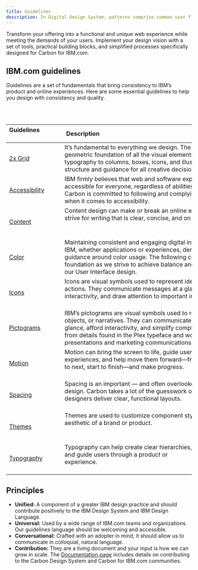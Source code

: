 ```yaml
---
title: Guidelines
description: In Digital Design System, patterns comprise common user flows and scenarios which are too complex or too universal to be encapsulated in a single component.
---
```

<PageDescription>

Transform your offering into a functional and unique web experience while meeting the demands of your users. Implement your design vision with a set of tools, practical building blocks, and simplified processes specifically designed for Carbon for IBM.com.

</PageDescription>

## IBM.com guidelines
Guidelines are a set of fundamentals that bring consistency to IBM’s product and online experiences. Here are some essential guidelines to help you design with consistency and quality.

<br/>
<br/>


| Guidelines                                                                              | Description                                                                                                                                                                                                                                                                                      |
| --------------------------------------------------------------------------------------- | ------------------------------------------------------------------------------------------------------------------------------------------------------------------------------------------------------------------------------------------------------------------------------------------------ |
| [2x Grid](https://www.carbondesignsystem.com/guidelines/2x-grid/basics)                 | It’s fundamental to everything we design. The 2x Grid is the geometric foundation of all the visual elements of IBM Design, from typography to columns, boxes, icons, and illustrations. It provides structure and guidance for all creative decision-making.                                    |
| [Accessibility](https://www.carbondesignsystem.com/guidelines/accessibility/overview)   | IBM firmly believes that web and software experiences should be accessible for everyone, regardless of abilities or impairments. Carbon is committed to following and complying with best practices when it comes to accessibility.                                                              |
| [Content](https://www.carbondesignsystem.com/guidelines/content/general)                | Content design can make or break an online experience. Always strive for writing that is clear, concise, and on-brand.                                                                                                                                                                           |
| [Color](https://www.carbondesignsystem.com/guidelines/color/overview)                   | Maintaining consistent and engaging digital interfaces throughout IBM, whether applications or experiences, demands extended guidance around color usage. The following concepts are the foundation as we strive to achieve balance and harmony through our User Interface design.               |
| [Icons](https://www.carbondesignsystem.com/guidelines/icons/library)                    | Icons are visual symbols used to represent ideas, objects, or actions. They communicate messages at a glance, afford interactivity, and draw attention to important information.                                                                                                                 |
| [Pictograms](https://www.carbondesignsystem.com/guidelines/pictograms/library)          | IBM’s pictograms are visual symbols used to represent ideas, objects, or narratives. They can communicate messages at a glance, afford interactivity, and simplify complex ideas. They draw from details found in the Plex typeface and work well in presentations and marketing communications. |
| [Motion](https://www.carbondesignsystem.com/guidelines/motion/basics)                   | Motion can bring the screen to life, guide users through complex experiences, and help move them forward—from here to there, now to next, start to finish—and make progress.                                                                                                                     |
| [Spacing](https://www.carbondesignsystem.com/guidelines/spacing)                        | Spacing is an important — and often overlooked — part of visual design. Carbon takes a lot of the guesswork out of spacing to help designers deliver clear, functional layouts.                                                                                                                  |
| [Themes](https://www.carbondesignsystem.com/guidelines/themes)                          | Themes are used to customize component styles to fit the specific aesthetic of a brand or product.                                                                                                                                                                                               |
| [Typography](https://www.carbondesignsystem.com/guidelines/typography/overview)         | Typography can help create clear hierarchies, organize information, and guide users through a product or experience.                                                                                                                                                                             |

## Principles

- **Unified:** A component of a greater IBM design practice and should contribute positively to the IBM Design System and IBM Design Language.
- **Universal:** Used by a wide range of IBM.com teams and organizations. Our guidelines language should be welcoming and accessible.
- **Conversational:** Crafted with an adopter in mind, it should allow us to communicate in colloquial, natural language.
- **Contribution:** They are a living document and your input is how we can grow in scale. The [Documentation page](https://www.carbondesignsystem.com/how-to-contribute/documentation) includes details on contributing to the Carbon Design System and Carbon for IBM.com communities.
